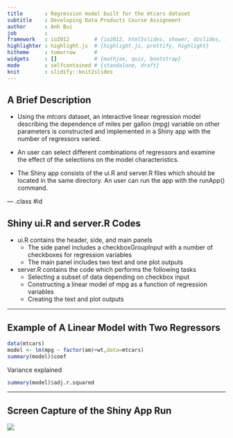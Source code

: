 ```yaml
---
title       : Regression model built for the mtcars dataset
subtitle    : Developing Data Products Course Assignment
author      : Anh Bui
job         : 
framework   : io2012        # {io2012, html5slides, shower, dzslides, ...}
highlighter : highlight.js  # {highlight.js, prettify, highlight}
hitheme     : tomorrow      # 
widgets     : []            # {mathjax, quiz, bootstrap}
mode        : selfcontained # {standalone, draft}
knit        : slidify::knit2slides
---
```



## A Brief Description

- Using the _mtcars_ dataset, an interactive linear regression model describing the dependence of miles per gallon (mpg) variable on other parameters is constructed and implemented in a Shiny app with the number of regressors varied. 

- An user can select different combinations of regressors and examine the effect of the selections on the model characteristics.

- The Shiny app consists of the ui.R and server.R files which should be located in the same directory. An user can run the app with the runApp() command.

--- .class #id 

## Shiny ui.R and server.R Codes

- ui.R contains the header, side, and main panels
    * The side panel includes a checkboxGroupInput with a number of checkboxes for regression variables
    * The main panel includes two text and one plot outputs

- server.R contains the code which performs the following tasks
    * Selecting a subset of data depending on checkbox input
    * Constructing a linear model of mpg as a function of regression variables
    * Creating the text and plot outputs

---  

## Example of A Linear Model with Two Regressors


```r
data(mtcars)
model <- lm(mpg ~ factor(am)+wt,data=mtcars)
summary(model)$coef
```

Variance explained

```r
summary(model)$adj.r.squared
```

--- 

## Screen Capture of the Shiny App Run

![](figure/capture.png)




